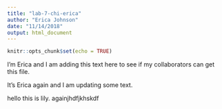 ```yaml
---
title: "lab-7-chi-erica"
author: "Erica Johnson"
date: "11/14/2018"
output: html_document
---
```


```r
knitr::opts_chunk$set(echo = TRUE)
```
I'm Erica and I am adding this text here to see if my collaborators can get this file.

It's Erica again and I am updating some text.

hello this is lily. againjhdfjkhskdf